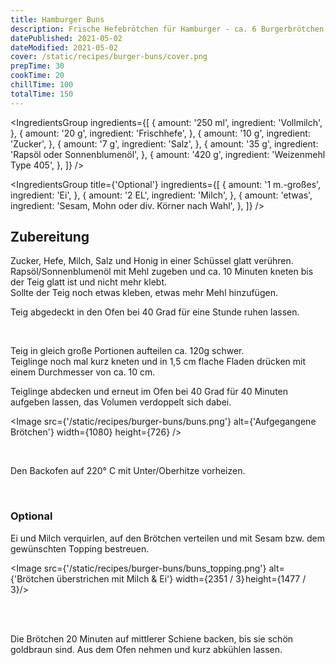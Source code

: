 ```yaml
---
title: Hamburger Buns
description: Frische Hefebrötchen für Hamburger - ca. 6 Burgerbrötchen
datePublished: 2021-05-02
dateModified: 2021-05-02
cover: /static/recipes/burger-buns/cover.png
prepTime: 30
cookTime: 20
chillTime: 100
totalTime: 150
---
```


<IngredientsGroup 
ingredients={[
  {
    amount: '250 ml',
    ingredient: 'Vollmilch',
  },
  {
    amount: '20 g',
    ingredient: 'Frischhefe',
  },
  {
    amount: '10 g',
    ingredient: 'Zucker',
  },
  {
    amount: '7 g',
    ingredient: 'Salz',
  },
  {
    amount: '35 g',
    ingredient: 'Rapsöl oder Sonnenblumenöl',
  },
  {
    amount: '420 g',
    ingredient: 'Weizenmehl Type 405',
  },
]} />

<IngredientsGroup title={'Optional'} ingredients={[
  {
    amount: '1 m.-großes',
    ingredient: 'Ei',
  },
  {
    amount: '2 EL',
    ingredient: 'Milch',
  },
  {
    amount: 'etwas',
    ingredient: 'Sesam, Mohn oder div. Körner nach Wahl',
  },
]} />

## Zubereitung

Zucker, Hefe, Milch, Salz und Honig in einer Schüssel glatt verühren.  
Rapsöl/Sonnenblumenöl mit Mehl zugeben und ca. 10 Minuten kneten bis der Teig glatt ist und nicht mehr klebt.  
Sollte der Teig noch etwas kleben, etwas mehr Mehl hinzufügen.


Teig abgedeckt in den Ofen bei 40 Grad für eine Stunde ruhen lassen.

<br />

Teig in gleich große Portionen aufteilen ca. 120g schwer.  
Teiglinge noch mal kurz kneten und in 1,5 cm flache Fladen drücken mit einem Durchmesser von ca. 10 cm.

Teiglinge abdecken und erneut im Ofen bei 40 Grad für 40 Minuten aufgeben lassen, das Volumen verdoppelt sich dabei.

<Image src={'/static/recipes/burger-buns/buns.png'} alt={'Aufgegangene Brötchen'} width={1080} height={726} />

<br />

Den Backofen auf 220° C mit Unter/Oberhitze vorheizen.

<br />

### Optional
Ei und Milch verquirlen, auf den Brötchen verteilen und mit Sesam bzw. dem gewünschten Topping bestreuen.

<Image src={'/static/recipes/burger-buns/buns_topping.png'} alt={'Brötchen überstrichen mit Milch & Ei'} width={2351 / 3} height={1477 / 3}/>

<br />
<br />


Die Brötchen 20 Minuten auf mittlerer Schiene backen, bis sie schön goldbraun sind. Aus dem Ofen nehmen und kurz abkühlen lassen.

